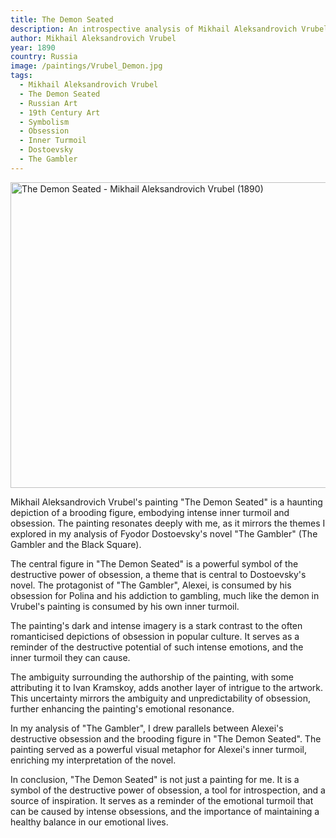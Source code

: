 ```yaml
---
title: The Demon Seated
description: An introspective analysis of Mikhail Aleksandrovich Vrubel's painting 'The Demon Seated', exploring its significance and the emotional resonance it holds for me.
author: Mikhail Aleksandrovich Vrubel
year: 1890
country: Russia
image: /paintings/Vrubel_Demon.jpg
tags:
  - Mikhail Aleksandrovich Vrubel
  - The Demon Seated
  - Russian Art
  - 19th Century Art
  - Symbolism
  - Obsession
  - Inner Turmoil
  - Dostoevsky
  - The Gambler
---
```


<Image className="w-full" width="1080" height="489" src="/paintings/Vrubel_Demon.jpg"
       alt="The Demon Seated - Mikhail Aleksandrovich Vrubel (1890)"
       caption="The Demon Seated - Mikhail Aleksandrovich Vrubel (1890)"/>

Mikhail Aleksandrovich Vrubel's painting "The Demon Seated" is a haunting depiction of a brooding figure, embodying intense inner turmoil and obsession. The painting resonates deeply with me, as it mirrors the themes I explored in my analysis of Fyodor Dostoevsky's novel "The Gambler" (<Link href="/posts/the-gambler-and-the-black-square">The Gambler and the Black Square</Link>).

The central figure in "The Demon Seated" is a powerful symbol of the destructive power of obsession, a theme that is central to Dostoevsky's novel. The protagonist of "The Gambler", Alexei, is consumed by his obsession for Polina and his addiction to gambling, much like the demon in Vrubel's painting is consumed by his own inner turmoil.

The painting's dark and intense imagery is a stark contrast to the often romanticised depictions of obsession in popular culture. It serves as a reminder of the destructive potential of such intense emotions, and the inner turmoil they can cause.

The ambiguity surrounding the authorship of the painting, with some attributing it to Ivan Kramskoy, adds another layer of intrigue to the artwork. This uncertainty mirrors the ambiguity and unpredictability of obsession, further enhancing the painting's emotional resonance.

In my analysis of "The Gambler", I drew parallels between Alexei's destructive obsession and the brooding figure in "The Demon Seated". The painting served as a powerful visual metaphor for Alexei's inner turmoil, enriching my interpretation of the novel.

In conclusion, "The Demon Seated" is not just a painting for me. It is a symbol of the destructive power of obsession, a tool for introspection, and a source of inspiration. It serves as a reminder of the emotional turmoil that can be caused by intense obsessions, and the importance of maintaining a healthy balance in our emotional lives.
